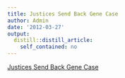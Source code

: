 ```yaml
---
title: Justices Send Back Gene Case
author: Admin
date: '2012-03-27'
output:
  distill::distill_article:
    self_contained: no
---
```


[Justices Send Back Gene Case](http://www.nytimes.com/2012/03/27/business/high-court-orders-new-look-at-gene-patents.html)

